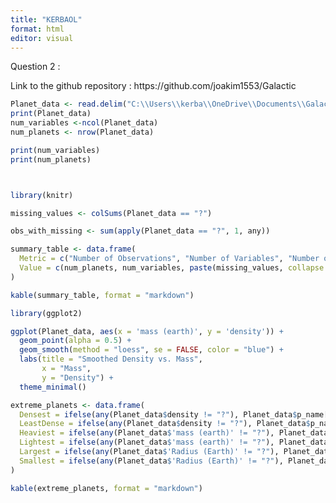 ```yaml
---
title: "KERBAOL"
format: html
editor: visual
---
```


Question 2 :

Link to the github repository : https://github.com/joakim1553/Galactic

```r
Planet_data <- read.delim("C:\\Users\\kerba\\OneDrive\\Documents\\Galactic\\data\\Planet+data.csv", sep=':')
print(Planet_data)
num_variables <-ncol(Planet_data)
num_planets <- nrow(Planet_data)

print(num_variables)
print(num_planets)




```

```r
library(knitr)

missing_values <- colSums(Planet_data == "?")

obs_with_missing <- sum(apply(Planet_data == "?", 1, any))

summary_table <- data.frame(
  Metric = c("Number of Observations", "Number of Variables", "Number of Missing Values (per variable)", "Number of Observations with at Least One Missing Value"),
  Value = c(num_planets, num_variables, paste(missing_values, collapse = ", "), obs_with_missing)
)

kable(summary_table, format = "markdown")

```

```r
library(ggplot2)

ggplot(Planet_data, aes(x = 'mass (earth)', y = 'density')) +
  geom_point(alpha = 0.5) +  
  geom_smooth(method = "loess", se = FALSE, color = "blue") +  
  labs(title = "Smoothed Density vs. Mass",
       x = "Mass",
       y = "Density") +
  theme_minimal()
```

```r
extreme_planets <- data.frame(
  Densest = ifelse(any(Planet_data$density != "?"), Planet_data$p_name[which.max(Planet_data$density)], NA),
  LeastDense = ifelse(any(Planet_data$density != "?"), Planet_data$p_name[which.min(Planet_data$density)], NA),
  Heaviest = ifelse(any(Planet_data$'mass (earth)' != "?"), Planet_data$p_name[which.max(Planet_data$'mass (earth)')], NA),
  Lightest = ifelse(any(Planet_data$'mass (earth)' != "?"), Planet_data$p_name[which.min(Planet_data$'mass (earth)')], NA),
  Largest = ifelse(any(Planet_data$'Radius (Earth)' != "?"), Planet_data$p_name[which.max(Planet_data$'Radius (Earth)')], NA),
  Smallest = ifelse(any(Planet_data$'Radius (Earth)' != "?"), Planet_data$p_name[which.min(Planet_data$'Radius (Earth)')], NA)
)

kable(extreme_planets, format = "markdown")
```

```r

```
